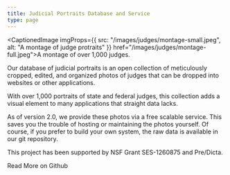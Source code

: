 ```yaml
---
title: Judicial Portraits Database and Service
type: page
---
```



<CaptionedImage imgProps={{
  src: "/images/judges/montage-small.jpeg",
  alt: "A montage of judge protraits"
}} href="/images/judges/montage-full.jpeg">A montage of over 1,000 judges.</CaptionedImage>

<p className="lead">Our database of judicial portraits is an open collection of meticulously cropped, edited, and organized photos of judges that can be dropped into websites or other applications.</p>

With over 1,000 portraits of state and federal judges, this collection adds a visual element to many applications that straight data lacks.

As of version 2.0, we provide these photos via a free scalable service. This saves you the trouble of hosting or maintaining the photos yourself. Of course, if you prefer to build your own system, the raw data is available in our git repository.

This project has been supported by NSF Grant SES-1260875 and Pre/Dicta.

<div className="text-center">
    <PurpleButton href="https://github.com/freelawproject/judge-pics" size="lg">Read More on Github</PurpleButton>
</div>


[jdb]: /projects/judge-db/